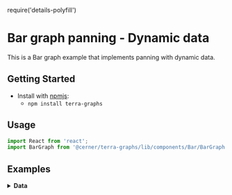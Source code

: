 require('details-polyfill')

# Bar graph panning - Dynamic data

This is a Bar graph example that implements panning with dynamic data.

## Getting Started

- Install with [npmjs](https://www.npmjs.com):
  - `npm install terra-graphs`

## Usage

```jsx
import React from 'react';
import BarGraph from '@cerner/terra-graphs/lib/components/Bar/BarGraph';
```

## Examples
<BarGraphPanning />

<details>
<summary style={{ fontSize: 24 }}>
<b>Data</b>
</summary>

### Graph Config object
<GraphConfig />

### Data object
<DataObject />
</details>